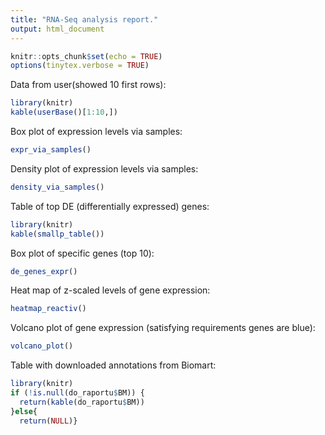 ```yaml
---
title: "RNA-Seq analysis report."
output: html_document
---
```


```r
knitr::opts_chunk$set(echo = TRUE)
options(tinytex.verbose = TRUE)
```

Data from user(showed 10 first rows):
``` r
library(knitr)
kable(userBase()[1:10,])
```

Box plot of expression levels via samples:
``` r
expr_via_samples()
```

Density plot of expression levels via samples:
``` r
density_via_samples()
```

Table of top DE (differentially expressed) genes:
``` r
library(knitr)
kable(smallp_table())
```

Box plot of specific genes (top 10):
``` r
de_genes_expr()
```

Heat map of z-scaled levels of gene expression:
``` r
heatmap_reactiv()
```

Volcano plot of gene expression (satisfying requirements genes are blue):
``` r
volcano_plot()
```

Table with downloaded annotations from Biomart:
``` r
library(knitr)
if (!is.null(do_raportu$BM)) {
  return(kable(do_raportu$BM))
}else{
  return(NULL)}
```
